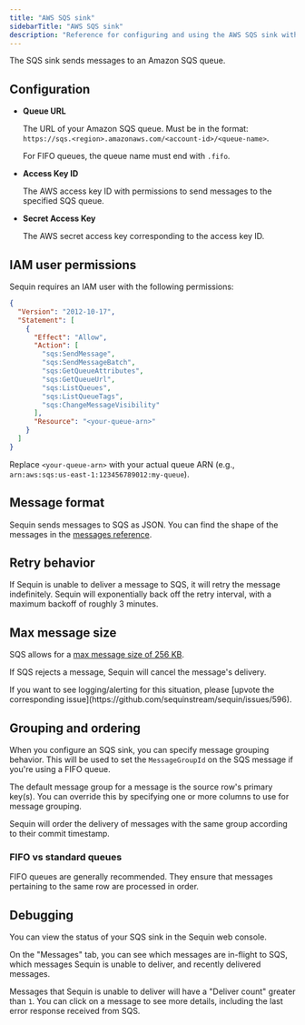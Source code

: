 ```yaml
---
title: "AWS SQS sink"
sidebarTitle: "AWS SQS sink"
description: "Reference for configuring and using the AWS SQS sink with Sequin."
---
```


The SQS sink sends messages to an Amazon SQS queue.

## Configuration

- **Queue URL**

    The URL of your Amazon SQS queue. Must be in the format: `https://sqs.<region>.amazonaws.com/<account-id>/<queue-name>`.
    
    For FIFO queues, the queue name must end with `.fifo`.

- **Access Key ID**

    The AWS access key ID with permissions to send messages to the specified SQS queue.

- **Secret Access Key**

    The AWS secret access key corresponding to the access key ID.

## IAM user permissions

Sequin requires an IAM user with the following permissions:

  ```json
  {
    "Version": "2012-10-17",
    "Statement": [
      {
        "Effect": "Allow",
        "Action": [
          "sqs:SendMessage",
          "sqs:SendMessageBatch",
          "sqs:GetQueueAttributes",
          "sqs:GetQueueUrl",
          "sqs:ListQueues",
          "sqs:ListQueueTags",
          "sqs:ChangeMessageVisibility"
        ],
        "Resource": "<your-queue-arn>"
      }
    ]
  }
  ```

Replace `<your-queue-arn>` with your actual queue ARN (e.g., `arn:aws:sqs:us-east-1:123456789012:my-queue`).

## Message format

Sequin sends messages to SQS as JSON. You can find the shape of the messages in the [messages reference](/reference/payloads).

## Retry behavior

If Sequin is unable to deliver a message to SQS, it will retry the message indefinitely. Sequin will exponentially back off the retry interval, with a maximum backoff of roughly 3 minutes.

## Max message size

SQS allows for a [max message size of 256 KB](https://docs.aws.amazon.com/AWSSimpleQueueService/latest/SQSDeveloperGuide/quotas-messages.html#:~:text=The%20minimum%20message%20size%20is,Extended%20Client%20Library%20for%20Python%20.).

If SQS rejects a message, Sequin will cancel the message's delivery.

<Info>
  If you want to see logging/alerting for this situation, please [upvote the corresponding issue](https://github.com/sequinstream/sequin/issues/596).
</Info>

## Grouping and ordering

When you configure an SQS sink, you can specify message grouping behavior. This will be used to set the `MessageGroupId` on the SQS message if you're using a FIFO queue.

The default message group for a message is the source row's primary key(s). You can override this by specifying one or more columns to use for message grouping.

Sequin will order the delivery of messages with the same group according to their commit timestamp.

### FIFO vs standard queues

FIFO queues are generally recommended. They ensure that messages pertaining to the same row are processed in order. 

## Debugging

You can view the status of your SQS sink in the Sequin web console.

On the "Messages" tab, you can see which messages are in-flight to SQS, which messages Sequin is unable to deliver, and recently delivered messages.

Messages that Sequin is unable to deliver will have a "Deliver count" greater than `1`. You can click on a message to see more details, including the last error response received from SQS.
